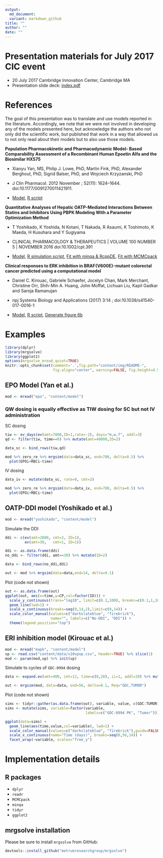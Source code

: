 ```yaml
---
output: 
  md_document:
  variant: markdown_github
title: ""
author: ""
date: ""
---
```


# Presentation materials for July 2017 CIC event

- 20 July 2017 Cambridge Innovation Center, Cambridge MA
- Presentation slide deck: [index.pdf](index.pdf)

# References
The goal of this presentation was to translate and use models reported in the literature. Accordingly, we note that we were not involved in 
developing any of the models presented here, but acknowledge the authors who
not only did the scientific work, but published that work in a way that 
allowed us to not only read about their models but to also use those models.

__Population Pharmacokinetic and Pharmacodynamic Model- Based Comparability Assessment of a Recombinant Human Epoetin Alfa and the Biosimilar HX575__

- Xiaoyu Yan, MS, Philip J. Lowe, PhD, Martin Fink, PhD, Alexander Berghout, PhD, Sigrid Balser, PhD, and Wojciech Krzyzanski, PhD

- J Clin Pharmacol. 2012 November ; 52(11): 1624–1644. doi:10.1177/0091270011421911.

- [Model](content/model/epo.cpp), [R script](content/epo.R)

__Quantitative Analyses of Hepatic OATP-Mediated Interactions Between Statins and Inhibitors Using PBPK Modeling With a Parameter Optimization Method__

- T Yoshikado, K Yoshida, N Kotani, T Nakada, R Asaumi, K Toshimoto, K Maeda, H Kusuhara and Y Sugiyama

- CLINICAL PHARMACOLOGY & THERAPEUTICS | VOLUME 100 NUMBER 5 | NOVEMBER 2016 doi:10.1002/cpt.391

- [Model](content/model/yoshikado.cpp), [R simulation script](content/yoshikado.R), 
[Fit with minqa & RcppDE](content/fit.R), [Fit with MCMCpack](content/fit_mcmc.R)

__Clinical responses to ERK inhibition in BRAF{V600E}-mutant colorectal cancer predicted using a computational model__

- Daniel C. Kirouac, Gabriele Schaefer, Jocelyn Chan, Mark Merchant, Christine Orr, Shih-Min A. Huang, John Moffat, Lichuan Liu, Kapil Gadkar and Saroja Ramanujan

- npj Systems Biology and Applications  (2017) 3:14  ; doi:10.1038/s41540-017-0016-1

- [Model](content/model/mapk.cpp), [R script](content/mapk.R), [Generate figure 6b](content/mapk_figure.R)


# Examples

```r
library(dplyr)
library(mrgsolve)
library(ggplot2)
options(mrgsolve_mread_quiet=TRUE)
knitr::opts_chunk$set(comment='.',fig.path="content/img/README-",
                      fig.align="center", warning=FALSE, fig.height=4.5, fig.width=10)
```


## EPO Model (Yan et al.)
```r
mod <- mread("epo", "content/model")
```

### QW dosing is equally effective as TIW dosing for SC but not IV administration

SC dosing

```r
tiw <- ev_days(ev(amt=7800,ID=1,rate=-2), days="m,w,f", addl=3)
qd <- filter(tiw, time==0) %>% mutate(amt=40000,ID=2)

data_sc <- bind_rows(tiw,qd)
```

```r
mod %>% zero_re %>% mrgsim(data=data_sc, end=700, delta=0.5) %>% 
  plot(EPOi+RBCi~time)
```

IV dosing

```r
data_iv <- mutate(data_sc, rate=0, cmt=2)
```


```r
mod %>% zero_re %>% mrgsim(data=data_iv, end=700, delta=0.5) %>% 
  plot(EPOi+RBCi~time)
```


## OATP-DDI model (Yoshikado et al.)

```r
mod <- mread("yoshikado", "content/model")
```

Simulate the DDI
```r
ddi <- c(ev(amt=2000, cmt=2, ID=1),
         ev(amt=30,   cmt=1, ID=1))

ddi <- as.data.frame(ddi)
no_ddi <- filter(ddi, amt==30) %>% mutate(ID=2)

data <- bind_rows(no_ddi,ddi)

out <- mod %>% mrgsim(data=data,end=14, delta=0.1)
```

Plot (code not shown)

```r
out <- as.data.frame(out)
ggplot(out, aes(x=time,y=CP,col=factor(ID))) + 
  scale_y_continuous(trans="log10", limit=c(0.1,100), breaks=c(0.1,1,10,100)) + 
  geom_line(lwd=1) + 
  scale_x_continuous(breaks=seq(0,14,2),limit=c(0,14)) + 
  scale_color_manual(values=c("darkslateblue", "firebrick"), 
                     name="", labels=c("No-DDI", "DDI")) + 
  theme(legend.position="top")

```


## ERI inhibition model (Kirouac et al.)

```r
mod <- mread("mapk", "content/model")
vp <- read.csv("content/data/s10vpop.csv", header=TRUE) %>% slice(1)
mod <- param(mod,vp) %>% init(vp)
```


Simulate to cycles of  `GDC-0994` dosing

```r
data <- expand.ev(amt=400, cmt=12, time=c(0,28), ii=1, addl=20) %>% mutate(ID=1)

out <- mrgsim(mod, data=data, end=56, delta=0.1, Req="GDC,TUMOR")
```

Plot (code not shown)

```r
sims <- tidyr::gather(as.data.frame(out), variable, value, c(GDC:TUMOR))
sims <- mutate(sims, variable=factor(variable,
                                     labels=c("GDC-0994 PK", "Tumor")))

ggplot(data=sims) + 
  geom_line(aes(time,value,col=variable), lwd=1) + 
  scale_color_manual(values=c("darkslateblue", "firebrick"),guide=FALSE) +
  scale_x_continuous(name="Time (days)", breaks=seq(0,56,14)) + 
  facet_wrap(~variable, scales="free_y")
```


# Implementation details

## R packages
- `dplyr`
- `readr`
- `MCMCpack`
- `minqa`
- `tidyr`
- `ggplot2`

## mrgsolve installation
Please be sure to install `mrgsolve` from GitHub:
```r
devtools::install_github("metrumresearchgroup/mrgsolve")
```
